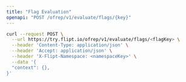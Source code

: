 ```yaml
---
title: "Flag Evaluation"
openapi: "POST /ofrep/v1/evaluate/flags/{key}"
---
```


<RequestExample>

```bash cURL
curl --request POST \
  --url https://try.flipt.io/ofrep/v1/evaluate/flags/<flagKey> \
  --header 'Content-Type: application/json' \
  --header 'Accept: application/json' \
  --header 'X-Flipt-Namespace: <namespaceKey>' \
  --data '{
  "context": {},
}'
```

</RequestExample>

